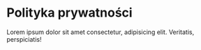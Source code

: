 # Polityka prywatności

Lorem ipsum dolor sit amet consectetur, adipisicing elit. Veritatis, perspiciatis!
